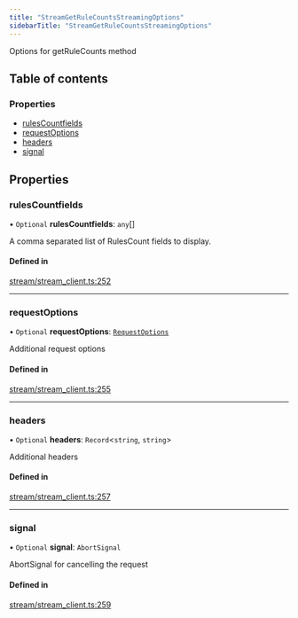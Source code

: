 ```yaml
---
title: "StreamGetRuleCountsStreamingOptions"
sidebarTitle: "StreamGetRuleCountsStreamingOptions"
---
```


Options for getRuleCounts method

## Table of contents

### Properties

- [rulesCountfields](/xdks/typescript/reference/interfaces/StreamGetRuleCountsStreamingOptions#rulescountfields)
- [requestOptions](/xdks/typescript/reference/interfaces/StreamGetRuleCountsStreamingOptions#requestoptions)
- [headers](/xdks/typescript/reference/interfaces/StreamGetRuleCountsStreamingOptions#headers)
- [signal](/xdks/typescript/reference/interfaces/StreamGetRuleCountsStreamingOptions#signal)

## Properties

### rulesCountfields

• `Optional` **rulesCountfields**: `any`[]

A comma separated list of RulesCount fields to display.

#### Defined in

[stream/stream_client.ts:252](https://github.com/xdevplatform/xdk/blob/298ca9350d035e40e7c8ee0753c50052819a41e2/xdk/typescript/src/stream/stream_client.ts#L252)

___

### requestOptions

• `Optional` **requestOptions**: [`RequestOptions`](/xdks/typescript/reference/interfaces/RequestOptions)

Additional request options

#### Defined in

[stream/stream_client.ts:255](https://github.com/xdevplatform/xdk/blob/298ca9350d035e40e7c8ee0753c50052819a41e2/xdk/typescript/src/stream/stream_client.ts#L255)

___

### headers

• `Optional` **headers**: `Record`\<`string`, `string`\>

Additional headers

#### Defined in

[stream/stream_client.ts:257](https://github.com/xdevplatform/xdk/blob/298ca9350d035e40e7c8ee0753c50052819a41e2/xdk/typescript/src/stream/stream_client.ts#L257)

___

### signal

• `Optional` **signal**: `AbortSignal`

AbortSignal for cancelling the request

#### Defined in

[stream/stream_client.ts:259](https://github.com/xdevplatform/xdk/blob/298ca9350d035e40e7c8ee0753c50052819a41e2/xdk/typescript/src/stream/stream_client.ts#L259)
